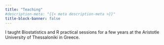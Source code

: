 ```yaml
---
title: "Teaching"
#description-meta: "{{< meta description-meta >}}"
title-block-banner: false
---
```



I taught Biostatistics and R practical sessions for a few years at the Aristotle University of Thessaloniki in Greece.